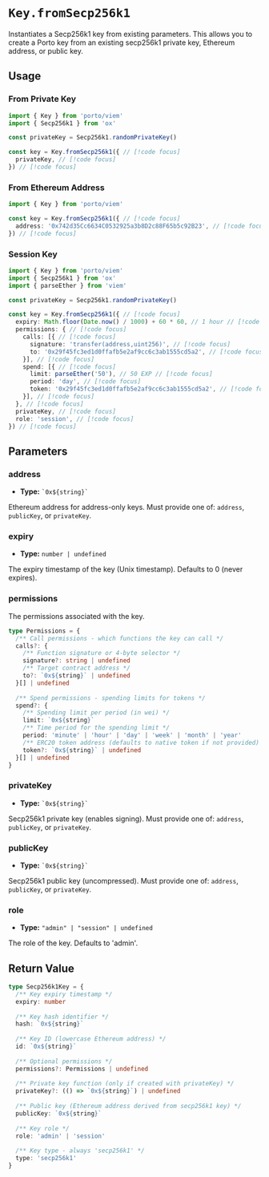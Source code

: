 # `Key.fromSecp256k1`

Instantiates a Secp256k1 key from existing parameters. This allows you to create a Porto key from an existing secp256k1 private key, Ethereum address, or public key.

## Usage

### From Private Key

```ts twoslash
import { Key } from 'porto/viem'
import { Secp256k1 } from 'ox'

const privateKey = Secp256k1.randomPrivateKey()

const key = Key.fromSecp256k1({ // [!code focus]
  privateKey, // [!code focus]
}) // [!code focus]
```

### From Ethereum Address

```ts twoslash
import { Key } from 'porto/viem'

const key = Key.fromSecp256k1({ // [!code focus]
  address: '0x742d35Cc6634C0532925a3b8D2c88F65b5c92B23', // [!code focus]
}) // [!code focus]
```

### Session Key

```ts twoslash
import { Key } from 'porto/viem'
import { Secp256k1 } from 'ox'
import { parseEther } from 'viem'

const privateKey = Secp256k1.randomPrivateKey()

const key = Key.fromSecp256k1({ // [!code focus]
  expiry: Math.floor(Date.now() / 1000) + 60 * 60, // 1 hour // [!code focus]
  permissions: { // [!code focus]
    calls: [{ // [!code focus]
      signature: 'transfer(address,uint256)', // [!code focus]
      to: '0x29f45fc3ed1d0ffafb5e2af9cc6c3ab1555cd5a2', // [!code focus]
    }], // [!code focus]
    spend: [{ // [!code focus]
      limit: parseEther('50'), // 50 EXP // [!code focus]
      period: 'day', // [!code focus]
      token: '0x29f45fc3ed1d0ffafb5e2af9cc6c3ab1555cd5a2', // [!code focus]
    }], // [!code focus]
  }, // [!code focus]
  privateKey, // [!code focus]
  role: 'session', // [!code focus]
}) // [!code focus]
```

## Parameters

### address

- **Type:** `` `0x${string}` ``

Ethereum address for address-only keys. Must provide one of: `address`, `publicKey`, or `privateKey`.

### expiry

- **Type:** `number | undefined`

The expiry timestamp of the key (Unix timestamp). Defaults to 0 (never expires).

### permissions

The permissions associated with the key.

```ts
type Permissions = {
  /** Call permissions - which functions the key can call */
  calls?: {
    /** Function signature or 4-byte selector */
    signature?: string | undefined
    /** Target contract address */
    to?: `0x${string}` | undefined
  }[] | undefined
  
  /** Spend permissions - spending limits for tokens */
  spend?: {
    /** Spending limit per period (in wei) */
    limit: `0x${string}`
    /** Time period for the spending limit */
    period: 'minute' | 'hour' | 'day' | 'week' | 'month' | 'year'
    /** ERC20 token address (defaults to native token if not provided) */
    token?: `0x${string}` | undefined
  }[] | undefined
}
```

### privateKey

- **Type:** `` `0x${string}` ``

Secp256k1 private key (enables signing). Must provide one of: `address`, `publicKey`, or `privateKey`.

### publicKey

- **Type:** `` `0x${string}` ``

Secp256k1 public key (uncompressed). Must provide one of: `address`, `publicKey`, or `privateKey`.

### role

- **Type:** `"admin" | "session" | undefined`

The role of the key. Defaults to 'admin'.

## Return Value

```ts
type Secp256k1Key = {
  /** Key expiry timestamp */
  expiry: number
  
  /** Key hash identifier */
  hash: `0x${string}`
  
  /** Key ID (lowercase Ethereum address) */
  id: `0x${string}`
  
  /** Optional permissions */
  permissions?: Permissions | undefined
  
  /** Private key function (only if created with privateKey) */
  privateKey?: (() => `0x${string}`) | undefined
  
  /** Public key (Ethereum address derived from secp256k1 key) */
  publicKey: `0x${string}`
  
  /** Key role */
  role: 'admin' | 'session'
  
  /** Key type - always 'secp256k1' */
  type: 'secp256k1'
}
```
